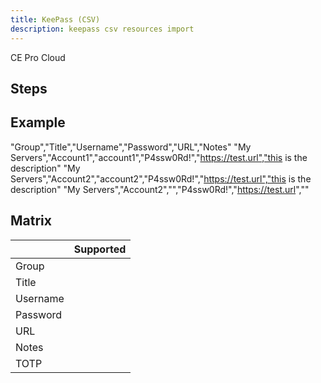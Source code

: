 ```yaml
---
title: KeePass (CSV)
description: keepass csv resources import
---
```



<div style={{display: "flex", gap: "1rem"}}>
  <Chips link="https://www.passbolt.com/ce/docker" isUnderMainTitle={true}>CE</Chips>
  <Chips link="https://www.passbolt.com/pricing/pro" isUnderMainTitle={true}>Pro</Chips>
  <Chips link="https://www.passbolt.com/pricing/cloud" isUnderMainTitle={true}>Cloud</Chips>
</div>

## Steps

<ImportSteps />

## Example

<CodeBlock>

"Group","Title","Username","Password","URL","Notes"
"My Servers","Account1","account1","P4ssw0Rd!","https://test.url","this is the description"
"My Servers","Account2","account2","P4ssw0Rd!","https://test.url","this is the description"
"My Servers","Account2","","P4ssw0Rd!","https://test.url",""

</CodeBlock>

## Matrix

|   |  Supported |
|---|---|
| Group | <CheckMarkSuccess/>  |
| Title  | <CheckMarkSuccess/> |
| Username  | <CheckMarkSuccess/>  |
| Password | <CheckMarkSuccess/> |
| URL | <CheckMarkSuccess/> |
| Notes | <CheckMarkSuccess/> |
| TOTP | <CheckMarkSuccess/> |
